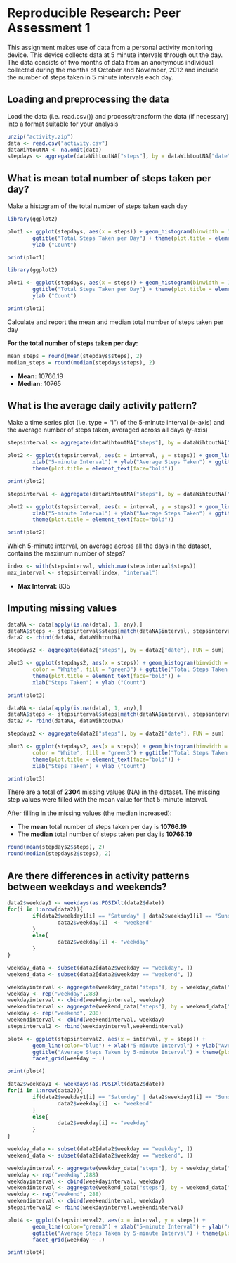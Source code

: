 # Reproducible Research: Peer Assessment 1

This assignment makes use of data from a personal activity monitoring device. This device collects data at 5 minute intervals through out the day. The data consists of two months of data from an anonymous individual collected during the months of October and November, 2012 and include the number of steps taken in 5 minute intervals each day.


## Loading and preprocessing the data

Load the data (i.e. read.csv()) and process/transform the data (if necessary) into a format suitable for your analysis

```r
unzip("activity.zip")
data <- read.csv("activity.csv")
dataWihtoutNA <- na.omit(data)
stepdays <- aggregate(dataWihtoutNA["steps"], by = dataWihtoutNA["date"], FUN = sum)
```


## What is mean total number of steps taken per day?

Make a histogram of the total number of steps taken each day

```r
library(ggplot2)

plot1 <- ggplot(stepdays, aes(x = steps)) + geom_histogram(binwidth = 1000, color = "White", fill = "green3") + 
        ggtitle("Total Steps Taken per Day") + theme(plot.title = element_text(face="bold")) + xlab("Steps Taken") + 
        ylab ("Count")

print(plot1)
```

```r

library(ggplot2)

plot1 <- ggplot(stepdays, aes(x = steps)) + geom_histogram(binwidth = 1000, color = "White", fill = "green3") + 
        ggtitle("Total Steps Taken per Day") + theme(plot.title = element_text(face="bold")) + xlab("Steps Taken") + 
        ylab ("Count")

print(plot1)
```

Calculate and report the mean and median total number of steps taken per day

**For the total number of steps taken per day:**  

```r

mean_steps = round(mean(stepdays$steps), 2)
median_steps = round(median(stepdays$steps), 2)

```

- **Mean:** 10766.19
- **Median:** 10765


## What is the average daily activity pattern?

Make a time series plot (i.e. type = "l") of the 5-minute interval (x-axis) and the average number of steps taken, averaged across all days (y-axis)

```r
stepsinterval <- aggregate(dataWihtoutNA["steps"], by = dataWihtoutNA["interval"], FUN = mean)

plot2 <- ggplot(stepsinterval, aes(x = interval, y = steps)) + geom_line(color="green3")+ 
        xlab("5-minute Interval") + ylab("Average Steps Taken") + ggtitle("Average Steps Taken by 5-minute Interval") +
        theme(plot.title = element_text(face="bold")) 

print(plot2)
```

```r
stepsinterval <- aggregate(dataWihtoutNA["steps"], by = dataWihtoutNA["interval"], FUN = mean)

plot2 <- ggplot(stepsinterval, aes(x = interval, y = steps)) + geom_line(color="green3")+ 
        xlab("5-minute Interval") + ylab("Average Steps Taken") + ggtitle("Average Steps Taken by 5-minute Interval") +
        theme(plot.title = element_text(face="bold")) 

print(plot2)
```

Which 5-minute interval, on average across all the days in the dataset, contains the maximum number of steps?

```r
index <- with(stepsinterval, which.max(stepsinterval$steps))
max_interval <- stepsinterval[index, "interval"]
```
- **Max Interval:** 835


## Imputing missing values

```r
dataNA <- data[apply(is.na(data), 1, any),]
dataNA$steps <- stepsinterval$steps[match(dataNA$interval, stepsinterval$interval)]
data2 <- rbind(dataNA, dataWihtoutNA) 

stepdays2 <- aggregate(data2["steps"], by = data2["date"], FUN = sum)

plot3 <- ggplot(stepdays2, aes(x = steps)) + geom_histogram(binwidth = 1000,
        color = "White", fill = "green3") + ggtitle("Total Steps Taken per Day") + 
        theme(plot.title = element_text(face="bold")) +
        xlab("Steps Taken") + ylab ("Count")

print(plot3)
```

```r
dataNA <- data[apply(is.na(data), 1, any),]
dataNA$steps <- stepsinterval$steps[match(dataNA$interval, stepsinterval$interval)]
data2 <- rbind(dataNA, dataWihtoutNA) 

stepdays2 <- aggregate(data2["steps"], by = data2["date"], FUN = sum)

plot3 <- ggplot(stepdays2, aes(x = steps)) + geom_histogram(binwidth = 1000,
        color = "White", fill = "green3") + ggtitle("Total Steps Taken per Day") + 
        theme(plot.title = element_text(face="bold")) +
        xlab("Steps Taken") + ylab ("Count")

print(plot3)
```

There are a total of **2304** missing values (NA) in the dataset.
The missing step values were filled with the mean value for that 5-minute interval.

After filling in the missing values (the median increased):

- The **mean** total number of steps taken per day is **10766.19**
- The **median** total number of steps taken per day is **10766.19**

```r
round(mean(stepdays2$steps), 2)
round(median(stepdays2$steps), 2)
```


## Are there differences in activity patterns between weekdays and weekends?

```r
data2$weekday1 <- weekdays(as.POSIXlt(data2$date))
for(i in 1:nrow(data2)){
        if(data2$weekday1[i] == "Saturday" | data2$weekday1[i] == "Sunday"){
                data2$weekday[i]  <- "weekend"
        }
        else{
                data2$weekday[i] <- "weekday"
        }
}

weekday_data <- subset(data2[data2$weekday == "weekday", ])
weekend_data <- subset(data2[data2$weekday == "weekend", ])

weekdayinterval <- aggregate(weekday_data["steps"], by = weekday_data["interval"], FUN = mean)
weekday <- rep("weekday",288)
weekdayinterval <- cbind(weekdayinterval, weekday)
weekendinterval <- aggregate(weekend_data["steps"], by = weekend_data["interval"], FUN = mean)
weekday <- rep("weekend", 288)
weekendinterval <- cbind(weekendinterval, weekday)
stepsinterval2 <- rbind(weekdayinterval,weekendinterval)

plot4 <- ggplot(stepsinterval2, aes(x = interval, y = steps)) +
        geom_line(color="blue") + xlab("5-minute Interval") + ylab("Average Steps Taken") + 
        ggtitle("Average Steps Taken by 5-minute Interval") + theme(plot.title = element_text(face="bold")) + 
        facet_grid(weekday ~ .)

print(plot4)
```


```r
data2$weekday1 <- weekdays(as.POSIXlt(data2$date))
for(i in 1:nrow(data2)){
        if(data2$weekday1[i] == "Saturday" | data2$weekday1[i] == "Sunday"){
                data2$weekday[i]  <- "weekend"
        }
        else{
                data2$weekday[i] <- "weekday"
        }
}

weekday_data <- subset(data2[data2$weekday == "weekday", ])
weekend_data <- subset(data2[data2$weekday == "weekend", ])

weekdayinterval <- aggregate(weekday_data["steps"], by = weekday_data["interval"], FUN = mean)
weekday <- rep("weekday",288)
weekdayinterval <- cbind(weekdayinterval, weekday)
weekendinterval <- aggregate(weekend_data["steps"], by = weekend_data["interval"], FUN = mean)
weekday <- rep("weekend", 288)
weekendinterval <- cbind(weekendinterval, weekday)
stepsinterval2 <- rbind(weekdayinterval,weekendinterval)

plot4 <- ggplot(stepsinterval2, aes(x = interval, y = steps)) +
        geom_line(color="green3") + xlab("5-minute Interval") + ylab("Average Steps Taken") + 
        ggtitle("Average Steps Taken by 5-minute Interval") + theme(plot.title = element_text(face="bold")) + 
        facet_grid(weekday ~ .)

print(plot4)
```


